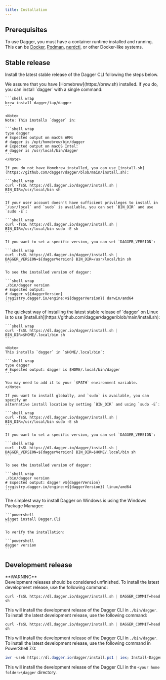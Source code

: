```yaml
---
title: Installation
---
```


## Prerequisites

To use Dagger, you must have a container runtime installed and running. This can be [Docker](https://docker.com), [Podman](https://podman.io), [nerdctl](https://github.com/containerd/nerdctl), or other Docker-like systems.

## Stable release

Install the latest stable release of the Dagger CLI following the steps below.

<Tabs>
  <Tab title="macOS">
   We assume that you have [Homebrew](https://brew.sh) installed. If you do, you can install `dagger` with a single command:

    ```shell wrap
    brew install dagger/tap/dagger
    ```

    <Note>
    Note: This installs `dagger` in:

    ```shell wrap
    type dagger
    # Expected output on macOS ARM:
    # dagger is /opt/homebrew/bin/dagger
    # Expected output on macOS Intel:
    # dagger is /usr/local/bin/dagger
    ```
    </Note>

    If you do not have Homebrew installed, you can use [install.sh](https://github.com/dagger/dagger/blob/main/install.sh):

    ```shell wrap
    curl -fsSL https://dl.dagger.io/dagger/install.sh | BIN_DIR=/usr/local/bin sh
    ```

    If your user account doesn't have sufficient privileges to install in
    `/usr/local` and `sudo` is available, you can set `BIN_DIR` and use `sudo -E`:

    ```shell wrap
    curl -fsSL https://dl.dagger.io/dagger/install.sh | BIN_DIR=/usr/local/bin sudo -E sh
    ```

    If you want to set a specific version, you can set `DAGGER_VERSION`:

    ```shell wrap 
    curl -fsSL https://dl.dagger.io/dagger/install.sh | DAGGER_VERSION=${daggerVersion} BIN_DIR=/usr/local/bin sh
    ```

    To see the installed version of dagger:

    ```shell wrap
    ./bin/dagger version
    # Expected output: 
    # dagger v${daggerVersion} (registry.dagger.io/engine:v${daggerVersion}) darwin/amd64
    ```
  </Tab>
  <Tab title="Linux">
    The quickest way of installing the latest stable release of `dagger` on Linux is to use [install.sh](https://github.com/dagger/dagger/blob/main/install.sh):

    ```shell wrap
    curl -fsSL https://dl.dagger.io/dagger/install.sh | BIN_DIR=$HOME/.local/bin sh
    ```

    <Note>
    This installs `dagger` in `$HOME/.local/bin`:

    ```shell wrap
    type dagger
    # Expected output: dagger is $HOME/.local/bin/dagger
    ```

    You may need to add it to your `$PATH` environment variable.
    </Note>

    If you want to install globally, and `sudo` is available, you can specify an
    alternative install location by setting `BIN_DIR` and using `sudo -E`:

    ```shell wrap
    curl -fsSL https://dl.dagger.io/dagger/install.sh | BIN_DIR=/usr/local/bin sudo -E sh
    ```

    If you want to set a specific version, you can set `DAGGER_VERSION`:

    ```shell wrap
    curl -fsSL https://dl.dagger.io/dagger/install.sh | DAGGER_VERSION=${daggerVersion} BIN_DIR=$HOME/.local/bin sh
    ```

    To see the installed version of dagger:

    ```shell wrap
    ./bin/dagger version
    # Expected output: dagger v${daggerVersion} (registry.dagger.io/engine:v${daggerVersion}) linux/amd64
    ```
  </Tab>
  <Tab title="Windows">
    The simplest way to install Dagger on Windows is using the Windows Package Manager:

    ```powershell
    winget install Dagger.Cli
    ```

    To verify the installation:

    ```powershell
    dagger version
    ```
  </Tab>
</Tabs>

## Development release

<Warning>
**WARNING**<br />
Development releases should be considered unfinished.
</Warning>

<Tabs>
  <Tab title="macOS">
To install the latest development release, use the following command:

```shell wrap
curl -fsSL https://dl.dagger.io/dagger/install.sh | DAGGER_COMMIT=head sh
```

This will install the development release of the Dagger CLI in `./bin/dagger`.
  </Tab>
  <Tab title="Linux">
To install the latest development release, use the following command:

```shell wrap
curl -fsSL https://dl.dagger.io/dagger/install.sh | DAGGER_COMMIT=head sh
```

This will install the development release of the Dagger CLI in `./bin/dagger`.
  </Tab>
  <Tab title="Windows">
To install the latest development release, use the following command in PowerShell 7.0:

```powershell
iwr -useb https://dl.dagger.io/dagger/install.ps1 | iex; Install-Dagger -DaggerCommit head
```

This will install the development release of the Dagger CLI in the `<your home folder>\dagger` directory.
  </Tab>
</Tabs>